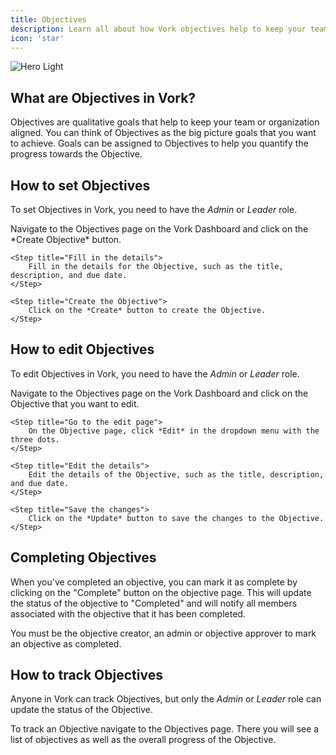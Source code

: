 ```yaml
---
title: Objectives
description: Learn all about how Vork objectives help to keep your team aligned.
icon: 'star'
---
```


<Frame>
    <img
        className="block dark:hidden"
        src="/images/objectives-page.png"
        alt="Hero Light"
    />

</Frame>

## What are Objectives in Vork?

Objectives are qualitative goals that help to keep your team or organization aligned. You can think of Objectives as the big picture goals that you want to achieve.
Goals can be assigned to Objectives to help you quantify the progress towards the Objective.

## How to set Objectives

To set Objectives in Vork, you need to have the *Admin* or *Leader* role.

<Steps>
    <Step title="Navigate to objective creation">
        Navigate to the Objectives page on the Vork Dashboard and click on the *Create Objective* button.
    </Step>

    <Step title="Fill in the details">
        Fill in the details for the Objective, such as the title, description, and due date.
    </Step>

    <Step title="Create the Objective">
        Click on the *Create* button to create the Objective.
    </Step>
</Steps>

## How to edit Objectives

To edit Objectives in Vork, you need to have the *Admin* or *Leader* role.

<Steps>
    <Step title="Navigate to the objective page">
        Navigate to the Objectives page on the Vork Dashboard and click on the Objective that you want to edit.
    </Step>

    <Step title="Go to the edit page">
        On the Objective page, click *Edit* in the dropdown menu with the three dots.
    </Step>

    <Step title="Edit the details">
        Edit the details of the Objective, such as the title, description, and due date.
    </Step>

    <Step title="Save the changes">
        Click on the *Update* button to save the changes to the Objective.
    </Step>
</Steps>

## Completing Objectives

When you've completed an objective, you can mark it as complete by clicking on the "Complete" button on the objective page. This will update the status of the objective to "Completed" and will notify all members associated with the objective that it has been completed.

You must be the objective creator, an admin or objective approver to mark an objective as completed.


## How to track Objectives

Anyone in Vork can track Objectives, but only the *Admin* or *Leader* role can update the status of the Objective.

To track an Objective navigate to the Objectives page. There you will see a list of objectives as well as the overall progress of the Objective.


